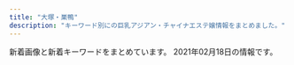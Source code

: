 ```yaml
---
title: "大塚・巣鴨"
description: "キーワード別にの巨乳アジアン・チャイナエステ嬢情報をまとめました。"
---
```


新着画像と新着キーワードをまとめています。
2021年02月18日の情報です。

<DmmAffiliateIns />
<KeywordTable
  shops={
    [
    {
        "name": "RelaCute no.1\u30fb\u30ea\u30e9\u30ad\u30e5\u30fc\u30c8 no.1",
        "keywords": {
            "83": 6,
            "C": 30,
            "86": 24,
            "E": 6,
            "85": 18,
            "87": 6,
            "D": 42
        },
        "url": "http://mermaid.tyo.ac/",
        "img_links": [
            "http://mermaid.tyo.ac/images/themes/blue/s_link.png",
            "http://mermaid.tyo.ac/photos/sites/9/2020/07/2020070504014156.jpg",
            "http://mermaid.tyo.ac/photos/sites/9/2020/07/2020070504012859.jpg",
            "http://mermaid.tyo.ac/photos/sites/9/2020/07/2020070504012720.jpg",
            "http://mermaid.tyo.ac/images/themes/blue/no2.png",
            "http://mermaid.tyo.ac/photos/sites/9/2021/01/2021010607193226.jpg",
            "http://mermaid.tyo.ac/images/themes/blue/line.png",
            "http://mermaid.tyo.ac/images/themes/blue/s_zysx.png",
            "http://mermaid.tyo.ac/images/room1.jpg",
            "http://mermaid.tyo.ac/images/themes/blue/r3.jpg",
            "http://mermaid.tyo.ac/images/themes/blue/mobile.jpg",
            "http://mermaid.tyo.ac/photos/sites/9/2020/07/2020070504014471.jpg",
            "http://mermaid.tyo.ac/photos/sites/9/2021/01/2021010607375590.jpg",
            "http://mermaid.tyo.ac/photos/sites/9/2021/01/2021010607373428.jpg",
            "http://mermaid.tyo.ac/photos/sites/9/2021/01/2021010607374728.jpg",
            "http://mermaid.tyo.ac/photos/sites/9/2020/07/2020070504013051.jpg",
            "http://mermaid.tyo.ac/photos/sites/9/2021/01/2021010607193192.jpg",
            "http://mermaid.tyo.ac/photos/sites/9/2020/07/2020070504013573.jpg",
            "http://mermaid.tyo.ac/photos/sites/9/2021/01/2021010607193228.jpg",
            "http://mermaid.tyo.ac/photos/sites/9/2020/07/202007050401424.jpg",
            "http://mermaid.tyo.ac/images/themes/blue/s_newface.png",
            "http://mermaid.tyo.ac/photos/sites/9/2020/07/202007050401371.jpg",
            "http://mermaid.tyo.ac/photos/sites/9/2020/07/2020070504013427.jpg",
            "http://mermaid.tyo.ac/photos/sites/9/2020/07/2020070504013113.jpg",
            "http://mermaid.tyo.ac/images/room3.jpg",
            "http://mermaid.tyo.ac/images/themes/blue/s_ranking.png",
            "http://mermaid.tyo.ac/photos/sites/9/2020/07/2020070504012584.jpg",
            "http://mermaid.tyo.ac/photos/sites/9/2021/01/2021010607374113.jpg",
            "http://mermaid.tyo.ac/photos/sites/9/2021/01/2021010607193459.jpg",
            "http://mermaid.tyo.ac/images/room2.jpg",
            "http://mermaid.tyo.ac/images/themes/blue/no1.png",
            "http://mermaid.tyo.ac/images/room4.jpg",
            "http://mermaid.tyo.ac/photos/sites/9/2020/07/2020070504014629.jpg",
            "http://mermaid.tyo.ac/photos/sites/9/2020/07/2020070504013841.jpg",
            "http://mermaid.tyo.ac/images/themes/blue/s_news.png",
            "http://mermaid.tyo.ac/photos/sites/9/2021/01/202101060719336.jpg",
            "http://mermaid.tyo.ac/photos/sites/9/2020/07/2020070504013325.jpg",
            "http://mermaid.tyo.ac/images/themes/blue/s_staff.png",
            "http://mermaid.tyo.ac/photos/sites/9/2020/07/2020070504013943.jpg",
            "http://mermaid.tyo.ac/images/themes/blue/s_pickup.png",
            "http://mermaid.tyo.ac/photos/sites/9/2020/07/2020070504014544.jpg"
        ],
        "station": "\u897f\u5de3\u9d28\u99c5A3\u53e3"
    },
    {
        "url": "https://koi-relax.tokyo/",
        "station": "JR\u5de3\u9d28\u99c5",
        "keywords": {},
        "name": "\u604b",
        "img_links": []
    },
    {
        "station": "JR\u5927\u585a\u99c5\u5317\u53e3",
        "url": "http://rinpa-awa.info/",
        "keywords": {},
        "img_links": [],
        "name": "\u99a8-\u304b\u304a\u308a-"
    },
    {
        "keywords": {},
        "url": "http://www.relax-luck.work/",
        "name": "Relax Luck",
        "img_links": [
            "http://www.relax-luck.work/images/4.jpg",
            "http://www.relax-luck.work/sp/images/tel.png",
            "http://www.relax-luck.work/sp/img/miho1.jpg",
            "http://www.relax-luck.work/sp/images/interior_t.jpg",
            "http://www.relax-luck.work/sp/images/int2.png",
            "http://www.relax-luck.work/sp/img/erika2.jpg",
            "http://www.relax-luck.work/img/sizuka2.jpg",
            "http://www.relax-luck.work/images/rec2.jpg",
            "http://www.relax-luck.work/img/siori1.jpg",
            "http://www.relax-luck.work/images/interior_t.jpg",
            "http://www.relax-luck.work/img/erika1.jpg",
            "http://www.relax-luck.work/sp/images/sys.png",
            "http://www.relax-luck.work/images/staff_t.jpg",
            "http://www.relax-luck.work/sp/img/siori1.jpg",
            "http://www.relax-luck.work/sp/menu/staff.jpg",
            "http://www.relax-luck.work/img/siori2.jpg",
            "http://www.relax-luck.work/sp/img/siori2.jpg",
            "http://www.relax-luck.work/img/sizuka1.jpg",
            "http://www.relax-luck.work/images/sys.png",
            "http://www.relax-luck.work/sp/staff/sizuka.jpg",
            "http://www.relax-luck.work/images/head.jpg",
            "http://www.relax-luck.work/images/int1.png",
            "http://www.relax-luck.work/images/news_t.jpg",
            "http://www.relax-luck.work/img/miho1.jpg",
            "http://www.relax-luck.work/images/sm.jpg",
            "http://www.relax-luck.work/sp/images/staff_t.jpg",
            "http://www.relax-luck.work/sp/img/erika1.jpg",
            "http://www.relax-luck.work/sp/images/news.jpg",
            "http://www.relax-luck.work/sp/images/rec1.jpg",
            "http://www.relax-luck.work/sp/images/head.jpg",
            "http://www.relax-luck.work/sp/images/footer.jpg",
            "http://www.relax-luck.work/images/1.jpg",
            "http://www.relax-luck.work/images/tr.jpg",
            "http://www.relax-luck.work/sp/staff/miho.jpg",
            "http://www.relax-luck.work/sp/img/miho2.jpg",
            "http://www.relax-luck.work/images/3.jpg",
            "http://www.relax-luck.work/images/2.jpg",
            "http://www.relax-luck.work/sp/img/sizuka2.jpg",
            "http://www.relax-luck.work/sp/staff/siori.jpg",
            "http://www.relax-luck.work/images/int2.png",
            "http://www.relax-luck.work/images/rec1.jpg",
            "http://www.relax-luck.work/sp/images/ac1.jpg",
            "http://www.relax-luck.work/sp/images/ac1.png",
            "http://www.relax-luck.work/sp/images/ta.png",
            "http://www.relax-luck.work/sp/img/sizuka1.jpg",
            "http://www.relax-luck.work/images/ta.jpg",
            "http://www.relax-luck.work/sp/images/int1.png",
            "http://www.relax-luck.work/sp/menu/top.jpg",
            "http://www.relax-luck.work/sp/staff/erika.jpg",
            "http://www.relax-luck.work/img/miho2.jpg",
            "http://www.relax-luck.work/images/ac1.jpg",
            "http://www.relax-luck.work/sp/images/rec2.jpg",
            "http://www.relax-luck.work/img/erika2.jpg"
        ],
        "station": "JR\u5de3\u9d28\u99c5\u6b63\u9762\u53e3"
    },
    {
        "name": "\u3046\u3055\u304e",
        "station": "JR\u99d2\u8fbc\u99c5\u5317\u53e3",
        "img_links": [],
        "keywords": {},
        "url": "http://koukou.ests.co/"
    },
    {
        "name": "\u3066\u3082\u307f\u3084",
        "img_links": [],
        "station": "JR\u99d2\u8fbc\u99c5\u6771\u53e3",
        "keywords": {},
        "url": "http://ko-relax.info/"
    },
    {
        "station": "JR\u99d2\u8fbc\u99c5\u6771\u53e3",
        "img_links": [
            "http://arm-es.com/media/sites/13/2021/02/1613544003-c19.jpg",
            "http://arm-es.com/media/sites/13/elementor/thumbs/1612941250-2-p2nc276jzst1ag5kjadb8ljz412n1kwl8w2sec9qjk.jpg",
            "http://arm-es.com/media/sites/13/elementor/thumbs/1612941250-2-p2nc276j0prrwq5q4xxvubba7e0huzxs0rb32mkypk.jpg",
            "http://arm-es.com/media/sites/13/elementor/thumbs/1612941234-1-p2nc1s53zd76qyrkkrfuqf3wp82mfua2movbe779h4.jpg",
            "http://arm-es.com/media/sites/13/2021/02/1613538765-F562FBE7-D9D5-4A85-97B7-94AF100F9870-225x300.jpeg",
            "http://arm-es.com/media/sites/13/2021/02/1612776477-top.jpg",
            "http://arm-es.com/media/sites/13/elementor/thumbs/1612941284-4-p2nc3352g60s96v5co6mldhnb4p4bafgpa9apqyco0.jpg",
            "http://arm-es.com/media/sites/13/2021/02/r2-1.jpg",
            "http://arm-es.com/media/sites/13/elementor/thumbs/1613538765-F562FBE7-D9D5-4A85-97B7-94AF100F9870-p2zdfc5no7l6u0mpugrrh7estz1rfzcbvcszv6b2cg.jpeg",
            "http://arm-es.com/media/sites/13/elementor/thumbs/1612941267-3-p2nc2n5t7zewrticxz9ywzit7kvvofo0z361k1m1ls.jpg",
            "http://arm-es.com/media/sites/13/elementor/thumbs/1612941284-4-p2nc3351h2zivgvaybr7738yehmz4pgnh5hle19ku0.jpg",
            "http://arm-es.com/media/sites/13/2021/02/1612941410-5.jpg",
            "http://arm-es.com/media/sites/13/2021/02/1612779404-flash.jpg",
            "http://arm-es.com/media/sites/13/elementor/thumbs/1612941358-6-p2nc50p3itmqqm29o5tlblp2d044yb4sepriwieg1k.jpg",
            "http://arm-es.com/media/sites/13/elementor/thumbs/1612941358-6-p2nc50p4hwo04c242i90pvxr9n6a4w3lmuj88837vk.jpg",
            "http://arm-es.com/media/sites/13/2021/02/1612779406-flash1.jpg",
            "http://arm-es.com/media/sites/13/elementor/thumbs/1612941267-3-p2nc2n5s8wdne3iijmujipa4axtqhup7qyec8bx9rs.jpg",
            "http://arm-es.com/media/sites/13/elementor/thumbs/1612941234-1-p2nc1s54yg8g4orez3va4pcllv4rmf8vutn0pww1b4.jpg",
            "http://arm-es.com/media/sites/13/2021/02/r1-1.jpg",
            "http://arm-es.com/media/sites/13/elementor/thumbs/1612941410-5-p2nc6dkpe7hnic39qqy6x9d191f82kitxforuwdz20.jpg"
        ],
        "keywords": {},
        "name": "\u30de\u30b7\u30e5\u30de\u30ed",
        "url": "http://arm-es.com/"
    },
    {
        "url": "http://es-romance.work/",
        "name": "\u304a\u5e30\u308aBABY",
        "keywords": {},
        "img_links": [
            "http://es-romance.work/_src/50572194/wechatimg402.jpg",
            "http://es-romance.work/_src/50927120/wechatimg1613.jpg",
            "http://es-romance.work/_src/51884528/wechatimg70_20210116175936719.jpg",
            "http://es-romance.work/_src/50801636/wechatimg1561.jpg",
            "http://es-romance.work/_src/50572177/navinavi_02.png",
            "http://es-romance.work/_src/53002545/wechatimg144.jpg",
            "http://es-romance.work/_src/50572180/cam.jpg",
            "http://es-romance.work/_src/50572200/wechatimg403_20201111115842580.jpg",
            "http://es-romance.work/_src/52594293/wechatimg189.jpg",
            "http://es-romance.work/_src/50572199/wechatimg403_20201111115842580.jpg",
            "http://es-romance.work/_src/51884531/wechatimg68_20210116175936714.jpg",
            "http://es-romance.work/_src/50572204/wechatimg401_20201111115842621.jpg",
            "http://es-romance.work/_src/50572130/wechatimg198_20190126093224863.jpg",
            "http://es-romance.work/_src/51012032/wechatimg26_20201216144753104.jpg",
            "http://es-romance.work/_src/50572203/wechatimg401_20201111115842621.jpg",
            "http://es-romance.work/_src/50927126/wechatimg1478.jpg",
            "http://es-romance.work/_src/51884529/wechatimg68_20210116175936714.jpg",
            "http://es-romance.work/_src/51012023/wechatimg26_20201216144753104.jpg",
            "http://es-romance.work/_src/50906838/wechatimg1563.jpg",
            "http://es-romance.work/_src/50927124/wechatimg1619.jpg",
            "http://es-romance.work/_src/51012033/wechatimg26_20201216144753104.jpg",
            "http://es-romance.work/_src/50572186/slider1_20201209160139057.jpg",
            "http://es-romance.work/_src/51012029/wechatimg29_20201216144753098.jpg",
            "http://es-romance.work/_src/50906836/wechatimg1563.jpg",
            "http://es-romance.work/_src/53002535/wechatimg184.jpg",
            "http://es-romance.work/_src/51884524/wechatimg2181.jpg",
            "http://es-romance.work/_src/52594296/wechatimg184.jpg",
            "http://es-romance.work/_src/50927258/wechatimg1613.jpg",
            "http://es-romance.work/_src/51012024/wechatimg29_20201216144753098.jpg",
            "http://es-romance.work/_src/53002546/wechatimg146_20210209143323225.jpg",
            "http://es-romance.work/_src/50801637/wechatimg1561.jpg",
            "http://es-romance.work/_src/53050107/wechatimg144.jpg",
            "http://es-romance.work/_src/52594297/wechatimg184.jpg",
            "http://es-romance.work/_src/50801638/wechatimg1561.jpg",
            "http://es-romance.work/_src/51012166/wechatimg28_20201216144753096.jpg",
            "http://es-romance.work/_src/51012026/wechatimg28_20201216144753096.jpg",
            "http://es-romance.work/_src/53002542/wechatimg145.jpg",
            "http://es-romance.work/_src/52594243/wechatimg70_20210116175936719.jpg",
            "http://es-romance.work/_src/50927122/wechatimg1613.jpg",
            "http://es-romance.work/_src/50572185/slider3_20201209160139119.jpg",
            "http://es-romance.work/_src/51012034/wechatimg26_20201216144753104.jpg",
            "http://es-romance.work/_src/50927125/wechatimg1619.jpg",
            "http://es-romance.work/_src/50572195/wechatimg401_20201111115842621.jpg",
            "http://es-romance.work/_src/51884532/wechatimg69_20210116175936641.jpg",
            "http://es-romance.work/_src/50801631/wechatimg1562.jpg",
            "http://es-romance.work/_src/53002543/wechatimg144.jpg",
            "http://es-romance.work/_src/53050106/wechatimg145.jpg",
            "http://es-romance.work/_src/53050108/wechatimg146_20210209143323225.jpg",
            "http://es-romance.work/_src/51884533/wechatimg69_20210116175936641.jpg",
            "http://es-romance.work/_src/50572192/wechatimg402.jpg",
            "http://es-romance.work/_src/51884526/wechatimg70_20210116175936719.jpg",
            "http://es-romance.work/_src/52594294/wechatimg189.jpg",
            "http://es-romance.work/_src/50906837/wechatimg1563.jpg",
            "http://es-romance.work/_src/52594292/wechatimg188.jpg",
            "http://es-romance.work/_src/50927121/wechatimg1613.jpg",
            "http://es-romance.work/_src/50927123/wechatimg1619.jpg",
            "http://es-romance.work/_src/51012027/wechatimg28_20201216144753096.jpg",
            "http://es-romance.work/_src/52594298/wechatimg184.jpg",
            "http://es-romance.work/_src/51884527/wechatimg70_20210116175936719.jpg",
            "http://es-romance.work/_src/52594291/wechatimg188.jpg",
            "http://es-romance.work/_src/51884534/wechatimg69_20210116175936641.jpg",
            "http://es-romance.work/_src/53002540/wechatimg145.jpg",
            "http://es-romance.work/_src/53002548/wechatimg146_20210209143323225.jpg",
            "http://es-romance.work/_src/50927127/wechatimg1478.jpg",
            "http://es-romance.work/_src/50572184/slider2_20201209160139115.jpg",
            "http://es-romance.work/_src/51884523/wechatimg2181.jpg",
            "http://es-romance.work/_src/50572197/wechatimg401_20201111115842621.jpg",
            "http://es-romance.work/_src/50572179/cam.jpg",
            "http://es-romance.work/_src/50801641/wechatimg1562.jpg",
            "http://es-romance.work/_src/50801640/wechatimg1562.jpg",
            "http://es-romance.work/_src/52594245/wechatimg69_20210116175936641.jpg",
            "http://es-romance.work/_src/50927114/wechatimg1613.jpg",
            "http://es-romance.work/_src/53002541/wechatimg145.jpg",
            "http://es-romance.work/_src/50572193/wechatimg402.jpg",
            "http://es-romance.work/_src/50572196/wechatimg401_20201111115842621.jpg",
            "http://es-romance.work/_src/50572175/navinavi_01.png",
            "http://es-romance.work/_src/50801639/wechatimg1562.jpg",
            "http://es-romance.work/_src/53002536/wechatimg189.jpg",
            "http://es-romance.work/_src/51884530/wechatimg68_20210116175936714.jpg",
            "http://es-romance.work/_src/53002544/wechatimg144.jpg",
            "http://es-romance.work/_src/50927128/wechatimg1478.jpg",
            "http://es-romance.work/_src/50572128/_k3_4082.jpg",
            "http://es-romance.work/_src/53002547/wechatimg146_20210209143323225.jpg",
            "http://es-romance.work/_src/53002537/wechatimg188.jpg",
            "http://es-romance.work/_src/52594295/wechatimg189.jpg",
            "http://es-romance.work/_src/52594244/wechatimg68_20210116175936714.jpg",
            "http://es-romance.work/_src/51012030/wechatimg29_20201216144753098.jpg",
            "http://es-romance.work/_src/52594290/wechatimg188.jpg",
            "http://es-romance.work/_src/51012028/wechatimg28_20201216144753096.jpg",
            "http://es-romance.work/_src/50801632/wechatimg1562.jpg",
            "http://es-romance.work/_src/51012031/wechatimg29_20201216144753098.jpg",
            "http://es-romance.work/_src/50572198/wechatimg403_20201111115842580.jpg",
            "http://es-romance.work/_src/50572170/slider5_20201209160139125.jpg"
        ],
        "station": "JR\u5de3\u9d28\u99c5\u6b63\u9762\u53e3"
    },
    {
        "img_links": [
            "http://iyashinomori.oks.bz/images/s_staff.png",
            "http://iyashinomori.oks.bz/photos/sites/72/2020/10/2020101903314523.jpg",
            "http://iyashinomori.oks.bz/images/top.jpg",
            "http://iyashinomori.oks.bz/photos/sites/72/2020/10/2020101903314625.jpg",
            "http://iyashinomori.oks.bz/images/s_news.jpg",
            "http://iyashinomori.oks.bz/photos/sites/72/2020/10/2020101903203761.jpg",
            "http://iyashinomori.oks.bz/photos/sites/72/2020/10/2020101903314748.jpg",
            "http://iyashinomori.oks.bz/images/bj3.jpg",
            "http://iyashinomori.oks.bz/images/mobile.jpg",
            "http://iyashinomori.oks.bz/images/bj2.jpg",
            "http://iyashinomori.oks.bz/images/room1.jpg",
            "http://iyashinomori.oks.bz/images/room2.jpg",
            "http://iyashinomori.oks.bz/images/room3.jpg",
            "http://iyashinomori.oks.bz/images/room4.jpg",
            "http://iyashinomori.oks.bz/photos/sites/72/2020/10/2020101903342723.jpg"
        ],
        "name": "\u7652\u3057\u306e\u68ee",
        "url": "http://iyashinomori.oks.bz/",
        "keywords": {},
        "station": "JR\u99d2\u8fbc\u99c5\u5357\u53e3"
    },
    {
        "url": "http://rin-este.info/",
        "keywords": {},
        "name": "\u51db\u82b1 \u308a\u3093\u304b",
        "station": "JR\u5927\u585a\u99c5\u5357\u53e3",
        "img_links": []
    },
    {
        "img_links": [
            "http://relaxation.red/img/stat.jpg",
            "http://relaxation.red/img/st91.jpg",
            "http://relaxation.red/img/acct.jpg",
            "http://relaxation.red/img/st6.jpg",
            "http://relaxation.red/img/st9.jpg",
            "http://relaxation.red/img/st7.jpg",
            "http://relaxation.red/img/st5.jpg",
            "http://relaxation.red/img/kan.jpg",
            "http://relaxation.red/img/rect.jpg",
            "http://relaxation.red/img/st1.jpg",
            "http://relaxation.red/img/fla.jpg",
            "http://relaxation.red/img/st2.jpg",
            "http://relaxation.red/img/st3.jpg",
            "http://relaxation.red/img/st4.jpg",
            "http://relaxation.red/img/st10.jpg",
            "http://relaxation.red/img/top.jpg",
            "http://relaxation.red/img/st101.jpg"
        ],
        "station": "JR\u99d2\u8fbc\u99c5\u5317\u53e3",
        "keywords": {},
        "name": "\u7652\u51e6\uff5e\u30e6\u30c9\u30b3\u30ed\uff5e",
        "url": "http://relaxation.red/"
    },
    {
        "keywords": {},
        "station": "JR\u99d2\u8fbc\u99c5\u6771\u53e3",
        "url": "http://relax-treat.com/",
        "name": "Chocolate -\u30c1\u30e7\u30b3\u30ec\u30fc\u30c8-",
        "img_links": [
            "http://relax-treat.com/staff/rumi/01.jpg",
            "http://relax-treat.com/staff/anna/02.jpg",
            "http://relax-treat.com/css/nav/nav-004.jpg",
            "http://relax-treat.com/css/staff/up.jpg",
            "http://relax-treat.com/css/nav/nav-003.jpg",
            "http://relax-treat.com/css/nav/nav-001.jpg",
            "http://relax-treat.com/staff/mei/02.jpg",
            "http://relax-treat.com/staff/haru/01.jpg",
            "http://relax-treat.com/staff/koko/01.jpg",
            "http://relax-treat.com/css/nav/nav-005.jpg",
            "http://relax-treat.com/css/top-left02.jpg",
            "http://relax-treat.com/css/top02.jpg",
            "http://relax-treat.com/css/tel01.png",
            "http://relax-treat.com/staff/koko/02.jpg",
            "http://relax-treat.com/staff/ami/02.jpg",
            "http://relax-treat.com/staff/nana/01.jpg",
            "http://relax-treat.com/css/staff/new.jpg",
            "http://relax-treat.com/staff/mei/01.jpg",
            "http://relax-treat.com/css/top-left0001.jpg",
            "http://relax-treat.com/staff/anna/01.jpg",
            "http://relax-treat.com/staff/ami/01.jpg",
            "http://relax-treat.com/css/nav/nav-002.jpg",
            "http://relax-treat.com/staff/ai/01.jpg",
            "http://relax-treat.com/css/nav/nav-006.jpg"
        ]
    },
    {
        "name": "\u30aa\u30ec\u30f3\u30b8",
        "img_links": [
            "http://relax-orange.work/img/m20.png",
            "http://relax-orange.work/img/sta2.jpg",
            "http://relax-orange.work/img/m50.png",
            "http://relax-orange.work/i/img/acc.jpg",
            "http://relax-orange.work/img/m1.png",
            "http://relax-orange.work/img/sta1.jpg",
            "http://relax-orange.work/img/sta3.jpg",
            "http://relax-orange.work/i/img/sta5.jpg",
            "http://relax-orange.work/img/st3.jpg",
            "http://relax-orange.work/img/kanban.jpg",
            "http://relax-orange.work/img/s2.jpg",
            "http://relax-orange.work/img/m2.png",
            "http://relax-orange.work/img/m40.png",
            "http://relax-orange.work/img/st1.jpg",
            "http://relax-orange.work/img/s5.jpg",
            "http://relax-orange.work/i/img/s5.jpg",
            "http://relax-orange.work/i/img/s2.jpg",
            "http://relax-orange.work/i/img/r2.jpg",
            "http://relax-orange.work/i/img/r1.jpg",
            "http://relax-orange.work/img/m30.png",
            "http://relax-orange.work/img/mobile-botton-0.png",
            "http://relax-orange.work/img/nos.jpg",
            "http://relax-orange.work/img/st5.jpg",
            "http://relax-orange.work/img/s3.jpg",
            "http://relax-orange.work/img/m4.png",
            "http://relax-orange.work/img/m6.png",
            "http://relax-orange.work/i/img/s3.jpg",
            "http://relax-orange.work/i/img/kanban.jpg",
            "http://relax-orange.work/img/m5.png",
            "http://relax-orange.work/i/img/r4.jpg",
            "http://relax-orange.work/img/st2.jpg",
            "http://relax-orange.work/i/img/r3.jpg",
            "http://relax-orange.work/img/m60.png",
            "http://relax-orange.work/img/m3.png",
            "http://relax-orange.work/img/s1.jpg",
            "http://relax-orange.work/img/sta5.jpg",
            "http://relax-orange.work/i/img/s1.jpg"
        ],
        "keywords": {
            "C": 14,
            "85": 3,
            "E": 3,
            "86": 4,
            "88": 3,
            "D": 4,
            "87": 3
        },
        "url": "http://relax-orange.work/",
        "station": "JR\u5de3\u9d28\u99c5\u5317\u53e3"
    },
    {
        "img_links": [
            "http://www.ko-story.com/css/osusume-011.jpg",
            "http://www.ko-story.com/css/staff/staff-0014-a.jpg",
            "http://www.ko-story.com/css/nav/nav-002.jpg",
            "http://www.ko-story.com/css/top01-left02.jpg",
            "http://www.ko-story.com/css/top01-left01.png",
            "http://www.ko-story.com/css/staff/staff-0013-b.jpg",
            "http://www.ko-story.com/css/nav/nav-007.jpg",
            "http://www.ko-story.com/css/osusume-00014a.jpg",
            "http://www.ko-story.com/css/main-staff01.jpg",
            "http://www.ko-story.com/css/nav/nav-006.jpg",
            "http://www.ko-story.com/css/staff/staff-012-b.jpg",
            "http://www.ko-story.com/css/nav/nav-005.jpg",
            "http://www.ko-story.com/css/main-staff03.jpg",
            "http://www.ko-story.com/css/osusume-013.jpg",
            "http://www.ko-story.com/css/main-girl02.png",
            "http://www.ko-story.com/css/tel01.png",
            "http://www.ko-story.com/css/staff/staff-012-a.jpg",
            "http://www.ko-story.com/css/staff/staff-010-a.jpg",
            "http://www.ko-story.com/css/nav/nav-004.jpg",
            "http://www.ko-story.com/css/staff/staff-0014-b.jpg",
            "http://www.ko-story.com/css/staff/staff-0013-a.jpg",
            "http://www.ko-story.com/css/head-change.jpg",
            "http://www.ko-story.com/css/nav/nav-001.jpg",
            "http://www.ko-story.com/css/top01-left03.jpg",
            "http://www.ko-story.com/css/staff/staff-010-b.jpg",
            "http://www.ko-story.com/css/nav/nav-003.jpg"
        ],
        "url": "http://www.ko-story.com/",
        "station": "JR\u99d2\u8fbc\u99c5\u5357\u53e3",
        "name": "\u30b9\u30c8\u30fc\u30ea\u30fc",
        "keywords": {
            "89": 2,
            "D": 8,
            "88": 6
        }
    },
    {
        "url": "https://sakura.aoaoeo.com/",
        "name": "SAKURA \u30ea\u30e9\u30af\u30bc\u30fc\u30b7\u30e7\u30f3",
        "keywords": {},
        "station": "JR\u5927\u585a\u99c5\u5317\u53e3",
        "img_links": []
    },
    {
        "station": "JR\u5927\u585a\u99c5\u5357\u53e3",
        "img_links": [
            "http://iyasi.relaxnabi.com/css/nav/nav-003.png",
            "http://iyasi.relaxnabi.com/css/c-00001.jpg",
            "http://iyasi.relaxnabi.com/css/staff/staff006.jpg",
            "http://iyasi.relaxnabi.com/css/staff/staff44-a.jpg",
            "http://iyasi.relaxnabi.com/css/staff/staff006-a.jpg",
            "http://iyasi.relaxnabi.com/css/staff/staff37.jpg",
            "http://iyasi.relaxnabi.com/css/top03.jpg",
            "http://iyasi.relaxnabi.com/css/nav/nav-005.png",
            "http://iyasi.relaxnabi.com/css/staff/staff49.jpg",
            "http://iyasi.relaxnabi.com/css/staff/staff33-c.jpg",
            "http://iyasi.relaxnabi.com/css/staff/staff39-a.jpg",
            "http://iyasi.relaxnabi.com/css/staff/staff29-b.jpg",
            "http://iyasi.relaxnabi.com/css/staff/staff39.jpg",
            "http://iyasi.relaxnabi.com/css/staff/staff018-a.jpg",
            "http://iyasi.relaxnabi.com/css/tel09.png",
            "http://iyasi.relaxnabi.com/css/staff/staff29.jpg",
            "http://iyasi.relaxnabi.com/css/staff/staff37-a.jpg",
            "http://iyasi.relaxnabi.com/css/staff/staff28-a.jpg",
            "http://iyasi.relaxnabi.com/css/staff/staff019-a.jpg",
            "http://iyasi.relaxnabi.com/css/staff/staff0002-a.jpg",
            "http://iyasi.relaxnabi.com/css/top0004-right.jpg",
            "http://iyasi.relaxnabi.com/css/staff/staff47.jpg",
            "http://iyasi.relaxnabi.com/css/staff/staff007.jpg",
            "http://iyasi.relaxnabi.com/css/staff/staff33-a.jpg",
            "http://iyasi.relaxnabi.com/css/staff/staff007-a.jpg",
            "http://iyasi.relaxnabi.com/css/staff/staff007-b.jpg",
            "http://iyasi.relaxnabi.com/css/staff/staff24-a.jpg",
            "http://iyasi.relaxnabi.com/css/staff/staff40-a.jpg",
            "http://iyasi.relaxnabi.com/css/staff/staff39-b.jpg",
            "http://iyasi.relaxnabi.com/css/staff/staff26-a.jpg",
            "http://iyasi.relaxnabi.com/css/staff/staff53.jpg",
            "http://iyasi.relaxnabi.com/css/staff/staff019.jpg",
            "http://iyasi.relaxnabi.com/css/staff/staff47-a.jpg",
            "http://iyasi.relaxnabi.com/css/staff/staff018.jpg",
            "http://iyasi.relaxnabi.com/css/staff/staff33-d.jpg",
            "http://iyasi.relaxnabi.com/css/staff/staff29-c.jpg",
            "http://iyasi.relaxnabi.com/css/staff/staff51.jpg",
            "http://iyasi.relaxnabi.com/css/staff/staff24.jpg",
            "http://iyasi.relaxnabi.com/css/staff/staff33-b.jpg",
            "http://iyasi.relaxnabi.com/css/nav/nav-006.png",
            "http://iyasi.relaxnabi.com/css/staff/staff016.jpg",
            "http://iyasi.relaxnabi.com/css/recurit07.jpg",
            "http://iyasi.relaxnabi.com/css/staff/staff0002.jpg",
            "http://iyasi.relaxnabi.com/css/staff/staff44.jpg",
            "http://iyasi.relaxnabi.com/css/staff/staff33-e.jpg",
            "http://iyasi.relaxnabi.com/css/staff/staff45.jpg",
            "http://iyasi.relaxnabi.com/css/nav/nav-004.png",
            "http://iyasi.relaxnabi.com/css/staff/staff26-b.jpg",
            "http://iyasi.relaxnabi.com/css/staff/staff33.jpg",
            "http://iyasi.relaxnabi.com/css/top01.jpg",
            "http://iyasi.relaxnabi.com/css/top04-left.jpg",
            "http://iyasi.relaxnabi.com/css/nav/nav-001.png",
            "http://iyasi.relaxnabi.com/css/staff/naiyo01.jpg",
            "http://iyasi.relaxnabi.com/css/staff/naiyo02.jpg",
            "http://iyasi.relaxnabi.com/css/staff/staff46-a.jpg",
            "http://iyasi.relaxnabi.com/css/staff/staff45-a.jpg",
            "http://iyasi.relaxnabi.com/css/staff/staff41-a.jpg",
            "http://iyasi.relaxnabi.com/css/staff/staff40.jpg",
            "http://iyasi.relaxnabi.com/css/staff/staff28.jpg",
            "http://iyasi.relaxnabi.com/css/staff/staff016-a.jpg",
            "http://iyasi.relaxnabi.com/css/staff/staff37-b.jpg",
            "http://iyasi.relaxnabi.com/css/staff/staff26.jpg",
            "http://iyasi.relaxnabi.com/css/staff/staff52-a.jpg",
            "http://iyasi.relaxnabi.com/css/staff/staff41.jpg",
            "http://iyasi.relaxnabi.com/css/staff/staff0002-b.jpg",
            "http://iyasi.relaxnabi.com/css/nav/nav-002.png",
            "http://iyasi.relaxnabi.com/css/staff/staff24-b.jpg",
            "http://iyasi.relaxnabi.com/css/staff/staff38-a.jpg",
            "http://iyasi.relaxnabi.com/css/staff/staff38.jpg",
            "http://iyasi.relaxnabi.com/css/staff/staff49-a.jpg",
            "http://iyasi.relaxnabi.com/css/staff/staff52.jpg",
            "http://iyasi.relaxnabi.com/css/staff/staff29-a.jpg",
            "http://iyasi.relaxnabi.com/css/staff/staff53-a.jpg",
            "http://iyasi.relaxnabi.com/css/staff/staff46.jpg"
        ],
        "keywords": {
            "90": 1,
            "E": 4,
            "C": 4,
            "92": 1,
            "88": 1,
            "89": 1,
            "F": 1,
            "D": 9,
            "G": 1
        },
        "url": "http://iyasi.relaxnabi.com/",
        "name": "\u7652\u3057\u306e\u5fc3"
    },
    {
        "img_links": [
            "https://townnet.ne.jp/myondon/top/view/img/s_04.jpg",
            "https://townnet.ne.jp/myondon/img/img_02.jpg",
            "https://townnet.ne.jp/myondon/top/system/img/net.jpg",
            "https://townnet.ne.jp/myondon/top/view/img/v_08.jpg",
            "https://townnet.ne.jp/myondon/top/view/img/s_03.jpg",
            "https://townnet.ne.jp/myondon/top/staff/img/kaori_1.jpg",
            "https://townnet.ne.jp/myondon/top/img/net1.jpg",
            "https://townnet.ne.jp/myondon/top/view/img/v_05.jpg",
            "https://townnet.ne.jp/myondon/top/staff/img/jun2.jpg",
            "https://townnet.ne.jp/myondon/top/view/img/s_05.jpg",
            "https://townnet.ne.jp/myondon/top/staff/img/kaori.jpg",
            "https://townnet.ne.jp/myondon/top/view/img/s_09.jpg",
            "https://townnet.ne.jp/myondon/top/staff/img/aya.jpg",
            "https://townnet.ne.jp/myondon/top/view/img/v_04.jpg",
            "https://townnet.ne.jp/myondon/top/system/img/price.jpg",
            "https://townnet.ne.jp/myondon/top/staff/img/mari.jpg",
            "https://townnet.ne.jp/myondon/top/view/img/s_01.jpg",
            "https://townnet.ne.jp/myondon/top/view/img/v_06.jpg",
            "https://townnet.ne.jp/myondon/top/view/img/v_01.jpg",
            "https://townnet.ne.jp/myondon/top/view/img/s_06.jpg",
            "https://townnet.ne.jp/myondon/top/access/img/kanban.jpg",
            "https://townnet.ne.jp/myondon/top/view/img/s_07.jpg",
            "https://townnet.ne.jp/myondon/top/view/img/s_10.jpg",
            "https://townnet.ne.jp/myondon/top/staff/img/bb.jpg",
            "https://townnet.ne.jp/myondon/top/view/img/s_12.jpg",
            "https://townnet.ne.jp/myondon/top/view/img/v_03.jpg",
            "https://townnet.ne.jp/myondon/top/staff/img/g_6576.jpg",
            "https://townnet.ne.jp/myondon/top/view/img/v_07.jpg",
            "https://townnet.ne.jp/myondon/top/staff/img/hal.jpg",
            "https://townnet.ne.jp/myondon/top/view/img/v_02.jpg",
            "https://townnet.ne.jp/myondon/top/view/img/s_02.jpg",
            "https://townnet.ne.jp/myondon/top/view/img/s_11.jpg",
            "https://townnet.ne.jp/myondon/top/view/img/s_08.jpg",
            "https://townnet.ne.jp/myondon/top/img/information.jpg"
        ],
        "name": "\u660e\u6d1e",
        "url": "https://townnet.ne.jp/myondon/",
        "keywords": {},
        "station": "JR\u5927\u585a\u99c5\u5317\u53e3"
    }
]
}
/>
<DmmAffiliateScript />
